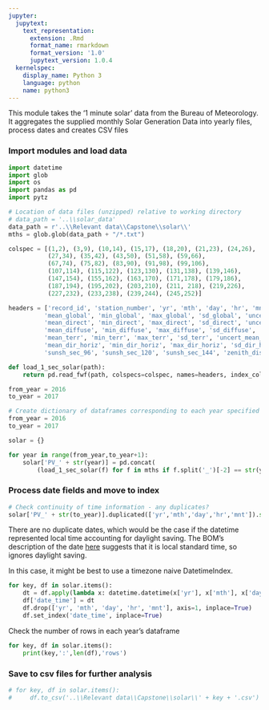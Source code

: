 ```yaml
---
jupyter:
  jupytext:
    text_representation:
      extension: .Rmd
      format_name: rmarkdown
      format_version: '1.0'
      jupytext_version: 1.0.4
  kernelspec:
    display_name: Python 3
    language: python
    name: python3
---
```


This module takes the '1 minute solar' data from the Bureau of Meteorology.  
It aggregates the supplied monthly Solar Generation Data into yearly files, process dates and creates CSV files


### Import modules and load data

```python
import datetime
import glob
import os
import pandas as pd
import pytz
```

```python
# Location of data files (unzipped) relative to working directory
# data_path = '..\\solar_data'
data_path = r'..\\Relevant data\\Capstone\\solar\\'
mths = glob.glob(data_path + "/*.txt")
```

```python
colspec = [(1,2), (3,9), (10,14), (15,17), (18,20), (21,23), (24,26), 
           (27,34), (35,42), (43,50), (51,58), (59,66), 
           (67,74), (75,82), (83,90), (91,98), (99,106), 
           (107,114), (115,122), (123,130), (131,138), (139,146), 
           (147,154), (155,162), (163,170), (171,178), (179,186), 
           (187,194), (195,202), (203,210), (211, 218), (219,226), 
           (227,232), (233,238), (239,244), (245,252)]

headers = ['record_id', 'station_number', 'yr', 'mth', 'day', 'hr', 'mnt', 
          'mean_global', 'min_global', 'max_global', 'sd_global', 'uncert_mean_global',
          'mean_direct', 'min_direct', 'max_direct', 'sd_direct', 'uncert_mean_direct',
          'mean_diffuse', 'min_diffuse', 'max_diffuse', 'sd_diffuse', 'uncert_mean_diffuse',
          'mean_terr', 'min_terr', 'max_terr', 'sd_terr', 'uncert_mean_terr',
          'mean_dir_horiz', 'min_dir_horiz', 'max_dir_horiz', 'sd_dir_horiz', 'uncert_dir_horiz',
          'sunsh_sec_96', 'sunsh_sec_120', 'sunsh_sec_144', 'zenith_dist']
```

```python
def load_1_sec_solar(path):
    return pd.read_fwf(path, colspecs=colspec, names=headers, index_col=False, skiprows=[0])
```

```python
from_year = 2016
to_year = 2017
```

```python
# Create dictionary of dataframes corresponding to each year specified below:
from_year = 2016
to_year = 2017

solar = {}

for year in range(from_year,to_year+1):
    solar['PV_' + str(year)] = pd.concat(
        (load_1_sec_solar(f) for f in mths if f.split('_')[-2] == str(year)), ignore_index=True)
```

### Process date fields and move to index

```python
# Check continuity of time information - any duplicates?
solar['PV_' + str(to_year)].duplicated(['yr','mth','day','hr','mnt']).sum()
```

There are no duplicate dates, which would be the case if the datetime represented local time accounting for daylight saving. The BOM's description of the date [here](http://www.bom.gov.au/climate/data/oneminsolar/IDCJAC0022-format.txt) suggests that it is local standard time, so ignores daylight saving.

In this case, it might be best to use a timezone naive DatetimeIndex.

```python
for key, df in solar.items():
    dt = df.apply(lambda x: datetime.datetime(x['yr'], x['mth'], x['day'], x['hr'], x['mnt']), axis=1)
    df['date_time'] = dt
    df.drop(['yr', 'mth', 'day', 'hr', 'mnt'], axis=1, inplace=True)
    df.set_index('date_time', inplace=True)
```

Check the number of rows in each year's dataframe

```python
for key, df in solar.items():
    print(key,':',len(df),'rows')
```

### Save to csv files for further analysis

```python
# for key, df in solar.items():
#     df.to_csv('..\\Relevant data\\Capstone\\solar\\' + key + '.csv')
```
